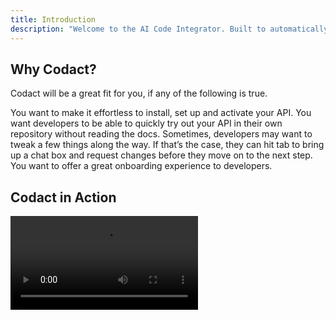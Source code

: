 ```yaml
---
title: Introduction
description: "Welcome to the AI Code Integrator. Built to automatically install, integrate and setup any library in your code by just running one command."
---
```


## Why Codact?

Codact will be a great fit for you, if any of the following is true.

<CardGroup cols={2}>
  <Card title="Frictionless Integration" icon="pen-to-square" href="">
    You want to make it effortless to install, set up and activate your API.
  </Card>
  <Card title="Saves Time" icon="image" href="">
    You want developers to be able to quickly try out your API in their own
    repository without reading the docs.
  </Card>
  <Card title="Flexible Configuration" icon="screwdriver-wrench" href="">
    Sometimes, developers may want to tweak a few things along the way. If
    that’s the case, they can hit tab to bring up a chat box and request changes
    before they move on to the next step.
  </Card>
  <Card title="Developer Friendly" icon="stars" href="">
    You want to offer a great onboarding experience to developers.
  </Card>
</CardGroup>

## Codact in Action


<div class="flex w-full items-center justify-center pt-20">
  <video
    class="border-gray-200 h-[80vh] w-full rounded-3xl border p-2"
    controls
  >
    <source src="https://chatdev.s3.amazonaws.com/model-images/codact-demo.mp4" type="video/mp4" />
  </video>
</div>
